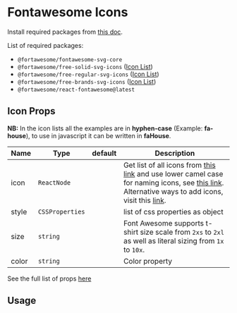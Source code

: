 

<Meta title="Fontawesome Icons" component={FontawesomeIcon} />


# Fontawesome Icons

Install required packages from [this doc](https://fontawesome.com/v6/docs/web/use-with/react/).

List of required packages:
-  `@fortawesome/fontawesome-svg-core`
-  `@fortawesome/free-solid-svg-icons` ([Icon List](https://fontawesome.com/search?o=r&m=free&s=solid))
-  `@fortawesome/free-regular-svg-icons` ([Icon List](https://fontawesome.com/search?o=r&m=free&s=regular))
-  `@fortawesome/free-brands-svg-icons` ([Icon List](https://fontawesome.com/search?o=r&f=brands))
-  `@fortawesome/react-fontawesome@latest`

## Icon Props

<b>NB:</b> In the icon lists all the examples are in <b>hyphen-case</b> (Example: <b>fa-house</b>), to use in javascript it can be written in <b>faHouse</b>.

| Name  | Type            | default | Description                                                                                                    |
| ----- | --------------- | ------- | -------------------------------------------------------------------------------------------------------------- |
| icon  | `ReactNode`     |         | Get list of all icons from [this link](https://fontawesome.com/docs/apis/javascript/import-icons#package-names) and use lower camel case for naming icons, see [this link](https://fontawesome.com/docs/apis/javascript/import-icons#icon-names). Alternative ways to add icons, visit this [link](https://fontawesome.com/v6/docs/web/use-with/react/add-icons#alternative-ways-to-add-icons). |
| style | `CSSProperties` |         | list of css properties as object                                                                               |
| size | `string`     |         | Font Awesome supports t-shirt size scale from `2xs` to `2xl` as well as literal sizing from `1x` to `10x`. |
| color | `string` | | Color property |

See the full list of props [here](https://fontawesome.com/v6/docs/web/use-with/react/style)


## Usage
<ExampleCodeBlock code={FontawesomeIconsExample} />

